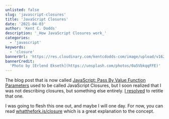 ```yaml
---
unlisted: false
slug: 'javascript-closures'
title: 'JavaScript Closures'
date: '2021-04-03'
author: 'Kent C. Dodds'
description: '_How JavaScript Closures work_'
categories:
  - 'javascript'
keywords:
  - 'closure'
bannerUrl: 'https://res.cloudinary.com/kentcdodds-com/image/upload/v1625033052/kentcdodds.com/content/blog/javascript-closures/banner.jpg'
bannerCredit:
  'Photo by [Erlend Ekseth](https://unsplash.com/photos/0a5VbkqqFFE)'
---
```


The blog post that is now called
[JavaScript: Pass By Value Function Parameters](/blog/javascript-pass-by-value-function-parameters)
used to be called JavaScript Closures, but I soon realized that I was not
describing closures, but something else entirely.
[I resolved](https://twitter.com/kentcdodds/status/1377650388866752515) to
retitle that one.

I was going to flesh this one out, and maybe I will one day. For now, you can
read [whatthefork.is/closure](https://whatthefork.is/closure) which is a great
explanation to the concept.
